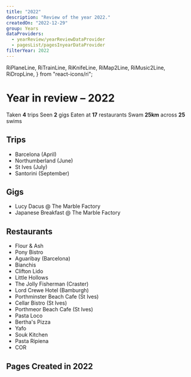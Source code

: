 ```yaml
---
title: "2022"
description: "Review of the year 2022."
createdOn: "2022-12-29"
group: Years
dataProviders:
  - yearReview/yearReviewDataProvider
  - pagesList/pagesInyearDataProvider
filterYear: 2022
---
```


  RiPlaneLine,
  RiTrainLine,
  RiKnifeLine,
  RiMap2Line,
  RiMusic2Line,
  RiDropLine,
} from "react-icons/ri";

# Year in review – 2022

<EmbeddedWrapper>
  <Wall>
    <Tile>
      <Icon component={RiMap2Line} />
      Taken <strong>4</strong> trips
    </Tile>
    <Tile>
      <Icon component={RiMusic2Line} />
      Seen <strong>2</strong> gigs
    </Tile>
    <Tile>
      <Icon component={RiKnifeLine} />
      Eaten at <strong>17</strong> restaurants
    </Tile>
    <Tile>
      <Icon component={RiDropLine} />
      Swam <strong>25km</strong> across <strong>25</strong> swims
    </Tile>
    <CountTiles />
  </Wall>
</EmbeddedWrapper>

## Trips

- <Icon component={RiPlaneLine} />
  Barcelona (April)
- <Icon component={RiTrainLine} />
  Northumberland (June)
- <Icon component={RiTrainLine} />
  St Ives (July)
- <Icon component={RiPlaneLine} />
  Santorini (September)

## Gigs

- Lucy Dacus @ The Marble Factory
- Japanese Breakfast @ The Marble Factory

## Restaurants

- Flour & Ash
- Pony Bistro
- Aguaribay (Barcelona)
- Bianchis
- Clifton Lido
- Little Hollows
- The Jolly Fisherman (Craster)
- Lord Crewe Hotel (Bamburgh)
- Porthminster Beach Cafe (St Ives)
- Cellar Bistro (St Ives)
- Porthmeor Beach Cafe (St Ives)
- Pasta Loco
- Bertha's Pizza
- Yafo
- Souk Kitchen
- Pasta Ripiena
- COR

## Pages Created in 2022

<PagesList withIndex={true} />
